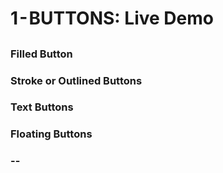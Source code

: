 
<Meta title="Button components"  component="Buttons" />

# 1 - BUTTONS: Live Demo 

##

### Filled Button
<Canvas>
  <Story name="FilledButton">
    <FilledButton />
  </Story>
</Canvas>

### Stroke or Outlined Buttons

<Canvas>
  <Story name="Stroke Buttons">
    <Stroke />
  </Story>
</Canvas>

### Text Buttons

<Canvas>
  <Story name="Text Buttons">
    <ButtonTxt />
  </Story>
</Canvas>


### Floating Buttons

<Canvas>
  <Story name="Floatings">
    <Floatings />
  </Story>
</Canvas>

### --